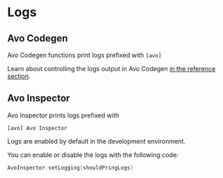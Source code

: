 # Logs

## Avo Codegen

Avo Codegen functions print logs prefixed with `[avo]`

Learn about controlling the logs output in Avo Codegen [in the reference section](/implementation/custom-loggers).

## Avo Inspector

Avo Inspector prints logs prefixed with

`[avo] Avo Inspector`

Logs are enabled by default in the development environment.

You can enable or disable the logs with the following code:

```swift
AvoInspector.setLogging(shouldPringLogs)
```
